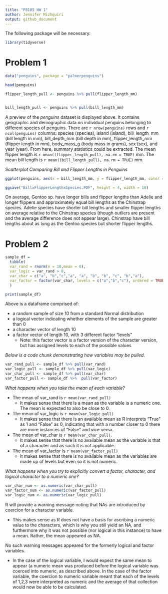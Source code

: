 ```yaml
---
title: "P8105 HW 1"
author: Jennifer Mizhquiri
output: github_document
---
```



The following package will be necessary:

```r
library(tidyverse)

```

# Problem 1 

```r

data("penguins", package = "palmerpenguins")

head(penguins)

```


```r
flipper_length_pull <- penguins %>% pull(flipper_length_mm) 


bill_length_pull <- penguins %>% pull(bill_length_mm) 

```

A preview of the _penguins_ dataset is displayed above. It contains geographic and demographic data on individual penguins belonging to different species of penguins. There are `r nrow(penguins)` rows and `r ncol(penguins)` columns: species (species), island (island), bill_length_mm (bill length in mm), bill_depth_mm (bill depth in mm), flipper_length_mm (flipper length in mm), body_mass_g (body mass in grams), sex (sex), and year (year). From here, summary statistics could be extracted. The mean flipper length is `r mean((flipper_length_pull), na.rm = TRUE)` mm. The mean bill length is `r mean((bill_length_pull), na.rm = TRUE)` mm.


 _Scatterplot Comparing Bill and Flipper Lengths in Penguins_
```r

ggplot(penguins, aes(x = bill_length_mm, y = flipper_length_mm, color = species)) + geom_point() + xlab("Bill Length (mm)") + ylab("Flipper length (mm)") + ggtitle("Comparing Penguin Flipper and Bill Lengths")

ggsave("BillxFlipperLengthxSpecies.PDF", height = 4, width = 10)

```

On average, Gentoo sp. have longer bills and flipper lengths than Adelie and longer flippers and approximately equal bill lengths as the Chinstrap species. Adelie species have shorter bill lengths and smaller flipper lengths on average relative to the Chinstrap species (though outliers are present and the average difference does not appear large). Chinstrap have bill lengths about as  long as the Gentoo species but shorter flipper lengths. 

# Problem 2

```r
sample_df = 
  tibble(
  var_rand = rnorm(n = 10,mean = 0),
  var_logic = var_rand > 0, 
  var_char = c("a", "b","c","a", "a", "b", "b", "c", "b","a"),
  var_factor = factor(var_char, levels = c("a","b","c"), ordered = TRUE)
  )
```


```r
print(sample_df)
```

Above is a dataframe comprised of: 

* a random sample of size 10 from a standard Normal distribution
* a logical vector indicating whether elements of the sample are greater than 0
* a character vector of length 10
* a factor vector of length 10, with 3 different factor “levels”
  * Note: this factor vector is a factor version of the character version, but has assigned levels to each of the possible values

 _Below is a code chunk demonstrating how variables may be pulled._
```r

var_rand_pull <- sample_df %>% pull(var_rand) 
var_logic_pull <- sample_df %>% pull(var_logic)
var_char_pull <- sample_df %>% pull(var_char)
var_factor_pull <- sample_df %>%  pull(var_factor)
```
 
 _What happens when you take the mean of each variable?_
 
* The mean of var_rand is `r mean(var_rand_pull)` 
  * It makes sense that there is a mean as the variable is a numeric one. The mean is expected to also be close to 0. 
* The mean of var_logic is `r mean(var_logic_pull)` 
  * It makes sense that there is an available mean as R interprets "True" as 1 and "False" as 0, indicating that with a number closer to 0 there are more instances of "False" and vice versa.
* The mean of var_char is `r mean(var_char_pull)`. 
  * It makes sense that there is no available mean as the variable is that of a character and as such it is not applicable. 
* The mean of var_factor is `r mean(var_factor_pull)`
  * It makes sense that there is no available mean as the variables are made up of levels but even so it is not numeric. 
 
_What happens when you try to explicitly convert a factor, character, and logical character to a numeric one?_

 
```r

var_char_num <- as.numeric(var_char_pull)
var_factor_num <- as.numeric(var_factor_pull)
var_logic_num <- as.numeric(var_logic_pull)


```
 

R will provide a warning message noting that NAs are introduced by coercion for a character variable. 
  
  * This makes sense as R does not have a basis for ascribing a numeric value to the characters, which is why you still yield an NA, and furthermore why it was not possible (nor logical in this instance) to have a mean. Rather, the mean appeared as NA.

No such warning messages appeared for the formerly logical and factor variables. 
  
  * In the case of the logical variable, I would expect the same mean to appear (a numeric mean was produced before the logical variable was coerced into numeric, as described above. In the case of the factor variable, the coercion to numeric variable meant that each of the levels of 1,2,3 were interpreted as numeric and the average of that collection would now be able to be calculated.
  

